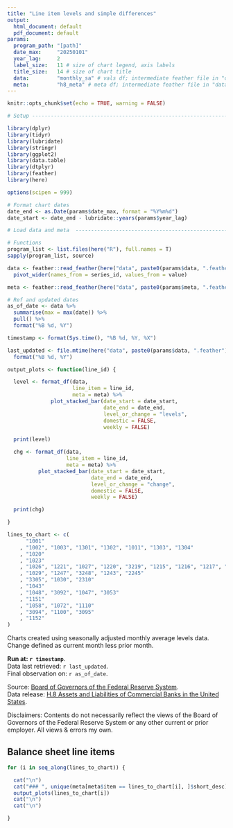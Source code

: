 ```yaml
---
title: "Line item levels and simple differences"
output:
  html_document: default
  pdf_document: default
params:
  program_path: "[path]"
  date_max:     "20250101"
  year_lag:     2
  label_size:   11 # size of chart legend, axis labels
  title_size:   14 # size of chart title
  data:         "monthly_sa" # vals df; intermediate feather file in "data/"
  meta:         "h8_meta" # meta df; intermediate feather file in "data/"
---
```


```r
knitr::opts_chunk$set(echo = TRUE, warning = FALSE)

# Setup -----------------------------------------------------------------

library(dplyr)
library(tidyr)
library(lubridate)
library(stringr)
library(ggplot2)
library(data.table)
library(dtplyr)
library(feather)
library(here)

options(scipen = 999)

# Format chart dates
date_end <- as.Date(params$date_max, format = "%Y%m%d")
date_start <- date_end - lubridate::years(params$year_lag)

# Load data and meta  ----------------------------------------------------

# Functions
program_list <- list.files(here("R"), full.names = T)
sapply(program_list, source)

data <- feather::read_feather(here("data", paste0(params$data, ".feather"))) %>%
  pivot_wider(names_from = series_id, values_from = value)

meta <- feather::read_feather(here("data", paste0(params$meta, ".feather")))

# Ref and updated dates
as_of_date <- data %>%
  summarise(max = max(date)) %>%
  pull() %>%
  format("%B %d, %Y")

timestamp <- format(Sys.time(), "%B %d, %Y, %X")

last_updated <- file.mtime(here("data", paste0(params$data, ".feather"))) %>%
  format("%B %d, %Y")

output_plots <- function(line_id) {

  level <- format_df(data,
                     line_item = line_id,
                     meta = meta) %>%
              plot_stacked_bar(date_start = date_start,
                               date_end = date_end,
                               level_or_change = "levels",
                               domestic = FALSE,
                               weekly = FALSE)

  print(level)

  chg <- format_df(data,
                   line_item = line_id,
                   meta = meta) %>%
          plot_stacked_bar(date_start = date_start,
                           date_end = date_end,
                           level_or_change = "change",
                           domestic = FALSE,
                           weekly = FALSE)

  print(chg)

}

lines_to_chart <- c(
      "1001"
    , "1002", "1003", "1301", "1302", "1011", "1303", "1304"
    , "1020"
    , "1023"
    , "1026", "1221", "1027", "1220", "3219", "1215", "1216", "1217", "1218"
    , "1029", "1247", "3248", "1243", "2245"
    , "3305", "1030", "2310"
    , "1043"
    , "1048", "3092", "1047", "3053"
    , "1151"
    , "1058", "1072", "1110"
    , "3094", "1100", "3095"
    , "1152"
)

```

Charts created using seasonally adjusted monthly average levels data.  
Change defined as current month less prior month.  

**Run at: `r timestamp`**.  
Data last retrieved: `r last_updated`.  
Final observation on: `r as_of_date`.  

Source: [Board of Governors of the Federal Reserve System](https://www.federalreserve.gov/releases/h8/current/default.htm).  
Data release: [H.8 Assets and Liabilities of Commercial Banks in the United States](https://www.federalreserve.gov/datadownload/Choose.aspx?rel=H8). 

Disclaimers: Contents do not necessarily reflect the views of the Board of Governors of the Federal Reserve System 
or any other current or prior employer. All views & errors my own.  



## Balance sheet line items

```r
for (i in seq_along(lines_to_chart)) {

  cat("\n")
  cat("### ", unique(meta[meta$item == lines_to_chart[i], ]$short_desc), "\n")
  output_plots(lines_to_chart[i])
  cat("\n")
  cat("\n")

}

```
